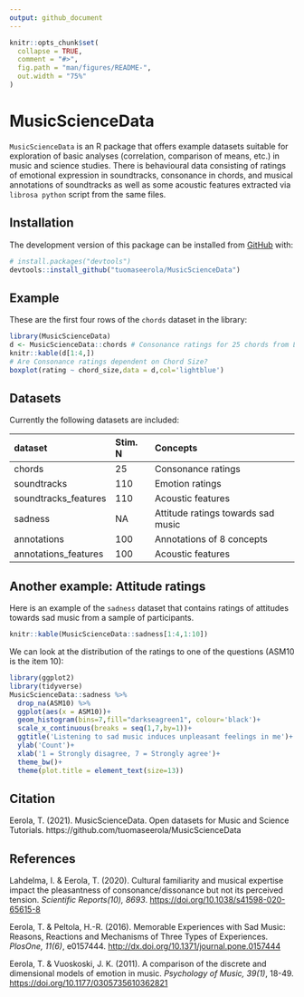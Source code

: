 ```yaml
---
output: github_document
---
```


<!-- README.md is generated from README.Rmd. Please edit that file -->

```r
knitr::opts_chunk$set(
  collapse = TRUE,
  comment = "#>",
  fig.path = "man/figures/README-",
  out.width = "75%"
)
```

# MusicScienceData

<!-- badges: start -->
<!-- badges: end -->

`MusicScienceData` is an R package that offers example datasets suitable for exploration of basic analyses (correlation, comparison of means, etc.) in music and science studies. There is behavioural data consisting of ratings of emotional expression in soundtracks, consonance in chords, and musical annotations of soundtracks as well as some acoustic features extracted via `librosa python` script from the same files. 

## Installation

The development version of this package can be installed from [GitHub](https://github.com/) with:

``` r
# install.packages("devtools")
devtools::install_github("tuomaseerola/MusicScienceData")
```
## Example

These are the first four rows of the `chords` dataset in the library:

```r
library(MusicScienceData)
d <- MusicScienceData::chords # Consonance ratings for 25 chords from Lahdelma & Eerola 2020
knitr::kable(d[1:4,])
# Are Consonance ratings dependent on Chord Size?
boxplot(rating ~ chord_size,data = d,col='lightblue')
```

## Datasets

Currently the following datasets are included:

| dataset             | Stim. N|Concepts                | Study                  |
| :------------------ | :----- |:-----------------------|
| chords              | 25     |Consonance ratings      | Lahdelma & Eerola 2020 |
| soundtracks         | 110    |Emotion ratings         | Eerola & Vuoskoski 2011|
| soundtracks_features| 110    |Acoustic features       | Related to soundtracks|
| sadness             | NA     | Attitude ratings towards sad music| Eerola & Peltola 2016  |
| annotations         | 100    | Annotations of 8 concepts | Unpublished data       |
| annotations_features| 100    | Acoustic features      | Unpublished        |

## Another example: Attitude ratings

Here is an example of the `sadness` dataset that contains ratings of attitudes towards sad music from a sample of participants.
```r
knitr::kable(MusicScienceData::sadness[1:4,1:10])
```

We can look at the distribution of the ratings to one of the questions (ASM10 is the item 10):

```r
library(ggplot2)
library(tidyverse)
MusicScienceData::sadness %>% 
  drop_na(ASM10) %>%
  ggplot(aes(x = ASM10))+
  geom_histogram(bins=7,fill="darkseagreen1", colour='black')+
  scale_x_continuous(breaks = seq(1,7,by=1))+ 
  ggtitle('Listening to sad music induces unpleasant feelings in me')+
  ylab('Count')+
  xlab('1 = Strongly disagree, 7 = Strongly agree')+
  theme_bw()+
  theme(plot.title = element_text(size=13))
```

## Citation
Eerola, T. (2021). MusicScienceData. Open datasets for Music and Science Tutorials. https://github.com/tuomaseerola/MusicScienceData


## References

Lahdelma, I. & Eerola, T. (2020). Cultural familiarity and musical expertise impact the pleasantness of consonance/dissonance but not its perceived tension. _Scientific Reports(10), 8693_. [https://doi.org/10.1038/s41598-020-65615-8](https://doi.org/10.1038/s41598-020-65615-8)

Eerola, T. & Peltola, H.-R. (2016). Memorable Experiences with Sad Music: Reasons, Reactions and Mechanisms of Three Types of Experiences. _PlosOne, 11(6)_, e0157444. [http://dx.doi.org/10.1371/journal.pone.0157444](http://dx.doi.org/10.1371/journal.pone.0157444)

Eerola, T. & Vuoskoski, J. K. (2011). A comparison of the discrete and dimensional models of emotion in music. _Psychology of Music, 39(1)_, 18-49. [https://doi.org/10.1177/0305735610362821](https://doi.org/10.1177/0305735610362821)
